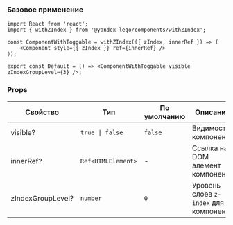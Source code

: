 ### Базовое применение

```tsx
import React from 'react';
import { withZIndex } from '@yandex-lego/components/withZIndex';

const ComponentWithToggable = withZIndex(({ zIndex, innerRef }) => (
    <Component style={{ zIndex }} ref={innerRef} />
));

export const Default = () => <ComponentWithToggable visible zIndexGroupLevel={3} />;
```

### Props

<!-- props:start -->
| Свойство          | Тип                              | По умолчанию  | Описание                                                                                     |
| ----------------- | -------------------------------- | ------------- | -------------------------------------------------------------------------------------------- |
| visible?          | `true \| false`                        | `false`             | Видимость компонента                                                                |
| innerRef?          | `Ref<HTMLElement>`                        | -             | Ссылка на DOM элемент компонента                                                               |
| zIndexGroupLevel?          | `number`                        | `0`             | Уровень слоев `z-index` для компонент                                                          |
<!-- props:end -->
